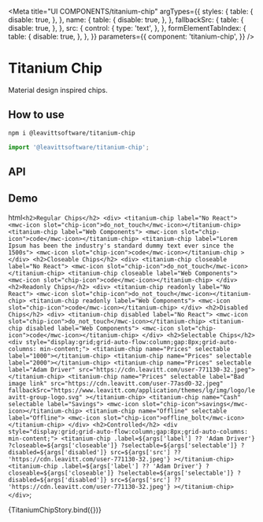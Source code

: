 
<Meta
  title="UI COMPONENTS/titanium-chip"
  argTypes={{
    styles: {
      table: {
        disable: true,
      },
    },
    name: {
      table: {
        disable: true,
      },
    },
    fallbackSrc: {
      table: {
        disable: true,
      },
    },
    src: {
      control: {
        type: 'text',
      },
    },
    formElementTabIndex: {
      table: {
        disable: true,
      },
    },
  }}
  parameters={{
    component: 'titanium-chip',
  }}
/>

# Titanium Chip

Material design inspired chips.

## How to use

```bash
npm i @leavittsoftware/titanium-chip
```

```js
import '@leavittsoftware/titanium-chip';
```

## API

<ArgsTable story={PRIMARY_STORY} />

## Demo

  html`
    <h2>Regular Chips</h2>
    <div>
      <titanium-chip label="No React"> <mwc-icon slot="chip-icon">do_not_touch</mwc-icon></titanium-chip>
      <titanium-chip label="Web Components"> <mwc-icon slot="chip-icon">code</mwc-icon></titanium-chip>
      <titanium-chip label="Lorem Ipsum has been the industry's standard dummy text ever since the 1500s">
        <mwc-icon slot="chip-icon">code</mwc-icon></titanium-chip
      >
    </div>
    <h2>Closeable Chips</h2>
    <div>
      <titanium-chip closeable label="No React"> <mwc-icon slot="chip-icon">do_not_touch</mwc-icon></titanium-chip>
      <titanium-chip closeable label="Web Components"> <mwc-icon slot="chip-icon">code</mwc-icon></titanium-chip>
    </div>
    <h2>Readonly Chips</h2>
    <div>
      <titanium-chip readonly label="No React"> <mwc-icon slot="chip-icon">do_not_touch</mwc-icon></titanium-chip>
      <titanium-chip readonly label="Web Components"> <mwc-icon slot="chip-icon">code</mwc-icon></titanium-chip>
    </div>
    <h2>Disabled Chips</h2>
    <div>
      <titanium-chip disabled label="No React"> <mwc-icon slot="chip-icon">do_not_touch</mwc-icon></titanium-chip>
      <titanium-chip disabled label="Web Components"> <mwc-icon slot="chip-icon">code</mwc-icon></titanium-chip>
    </div>
    <h2>Selectable Chips</h2>
    <div style="display:grid;grid-auto-flow:column;gap:8px;grid-auto-columns: min-content;">
      <titanium-chip name="Prices" selectable label="1000"></titanium-chip>
      <titanium-chip name="Prices" selectable label="2000"></titanium-chip>
      <titanium-chip name="Prices" selectable label="Adam Driver" src="https://cdn.leavitt.com/user-771130-32.jpeg"></titanium-chip>
      <titanium-chip
        name="Prices"
        selectable
        label="Bad image link"
        src="https://cdn.leavitt.com/user-77asd0-32.jpeg"
        fallbackSrc="https://www.leavitt.com/application/themes/lg/img/logo/leavitt-group-logo.svg"
      ></titanium-chip>
      <titanium-chip name="Cash" selectable label="Savings"> <mwc-icon slot="chip-icon">savings</mwc-icon></titanium-chip>
      <titanium-chip name="Offline" selectable label="Offline"> <mwc-icon slot="chip-icon">offline_bolt</mwc-icon></titanium-chip>
    </div>
    <h2>Controlled</h2>
    <div style="display:grid;grid-auto-flow:column;gap:8px;grid-auto-columns: min-content;">
      <titanium-chip
        .label=${args['label'] ?? 'Adam Driver'}
        ?closeable=${args['closeable']}
        ?selectable=${args['selectable']}
        ?disabled=${args['disabled']}
        src=${args['src'] ?? 'https://cdn.leavitt.com/user-771130-32.jpeg'}
      ></titanium-chip>
      <titanium-chip
        .label=${args['label'] ?? 'Adam Driver'}
        ?closeable=${args['closeable']}
        ?selectable=${args['selectable']}
        ?disabled=${args['disabled']}
        src=${args['src'] ?? 'https://cdn.leavitt.com/user-771130-32.jpeg'}
      ></titanium-chip>
    </div>
  `;

<Canvas withToolbar>
  <Story name="Docs">{TitaniumChipStory.bind({})}</Story>
</Canvas>
